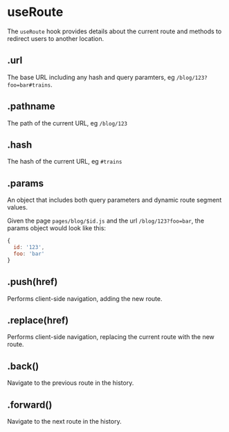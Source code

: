 <Metadata
  title='Reference: useRoute'
  description='API Reference for the useRoute hook in Firebolt.'
/>

# useRoute

The `useRoute` hook provides details about the current route and methods to redirect users to another location.

## .url

The base URL including any hash and query paramters, eg `/blog/123?foo=bar#trains`.

## .pathname

The path of the current URL, eg `/blog/123`

## .hash

The hash of the current URL, eg `#trains`

## .params

An object that includes both query parameters and dynamic route segment values.

Given the page `pages/blog/$id.js` and the url `/blog/123?foo=bar`, the params object would look like this:

```js
{
  id: '123',
  foo: 'bar'
}
```

## .push(href)

Performs client-side navigation, adding the new route.

## .replace(href)

Performs client-side navigation, replacing the current route with the new route.

## .back()

Navigate to the previous route in the history.

## .forward()

Navigate to the next route in the history.
